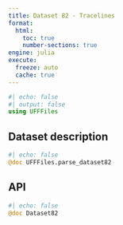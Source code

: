 ```yaml
---
title: Dataset 82 - Tracelines
format:
  html:
    toc: true
    number-sections: true
engine: julia
execute:
  freeze: auto
  cache: true
---
```


```julia
#| echo: false
#| output: false
using UFFFiles
```

## Dataset description

```julia
#| echo: false
@doc UFFFiles.parse_dataset82
```

## API

::: {.api}
```julia
#| echo: false
@doc Dataset82
```
:::
